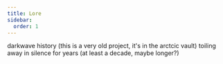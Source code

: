 ```yaml
---
title: Lore
sidebar:
  order: 1
---
```


darkwave history (this is a very old project, it's in the arctcic vault)
toiling away in silence for years (at least a decade, maybe longer?)